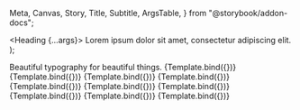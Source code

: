   Meta,
  Canvas,
  Story,
  Title,
  Subtitle,
  ArgsTable,
} from "@storybook/addon-docs";


<Meta title="Typography/Heading" component={Heading} />

  <Heading {...args}>
    Lorem ipsum dolor sit amet, consectetur adipiscing elit.
  </Heading>
);

<Title>Heading</Title>
<Subtitle>Beautiful typography for beautiful things.</Subtitle>

<ArgsTable of={Heading} />

<Canvas columns={1} withSource="open" withToolbar>
  <Story
    name="Heading 1"
    args={{
      as: "h1",
    }}
  >
    {Template.bind({})}
  </Story>
  <Story
    name="Heading 2"
    args={{
      as: "h2",
    }}
  >
    {Template.bind({})}
  </Story>
  <Story
    name="Heading 3"
    args={{
      as: "h3",
    }}
  >
    {Template.bind({})}
  </Story>
  <Story
    name="Heading 4"
    args={{
      as: "h4",
    }}
  >
    {Template.bind({})}
  </Story>
  <Story
    name="Heading 5"
    args={{
      as: "h5",
    }}
  >
    {Template.bind({})}
  </Story>
  <Story
    name="Heading 6"
    args={{
      as: "h6",
    }}
  >
    {Template.bind({})}
  </Story>
  <Story
    name="White Heading"
    args={{
      color: "white",
    }}
  >
    {Template.bind({})}
  </Story>
  <Story
    name="Gray Heading"
    args={{
      color: "gray",
    }}
  >
    {Template.bind({})}
  </Story>
  <Story
    name="Black Heading"
    args={{
      color: "black",
    }}
  >
    {Template.bind({})}
  </Story>
  <Story
    name="Hollow Heading"
    args={{
      color: "hollow",
    }}
  >
    {Template.bind({})}
  </Story>
</Canvas>
